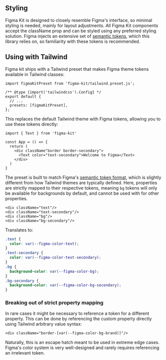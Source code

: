 
<Meta title="Styling" />

## Styling

Figma Kit is designed to closely resemble Figma's interface, so minimal styling is needed,
mainly for layout adjustments. All Figma Kit components accept the className prop and can be styled
using any preferred styling solution.
Figma injects an extensive set of [semantic tokens](https://www.figma.com/plugin-docs/css-variables/),
which this library relies on, so familiarity with these tokens is recommended.


## Using with Tailwind

Figma kit ships with a Tailwind preset that makes Figma theme tokens available in Tailwind classes:



```tsx
import figmaKitPreset from 'figma-kit/tailwind.preset.js';

/** @type {import('tailwindcss').Config} */
export default {
  // ...
  presets: [figmaKitPreset],
};
```


This replaces the default Tailwind theme with Figma tokens, allowing you to use these tokens directly:


```tsx
import { Text } from 'figma-kit'

const App = () => {
  return (
    <div className"border border-secondary">
      <Text color="text-secondary">Welcome to Figma</Text>
    </div>
  )
}
```

The preset is built to match Figma's [semantic token format](https://www.figma.com/plugin-docs/css-variables/#tokens-overview),
which is slightly different from how Tailwind themes are typically defined. Here, properties are
strictly mapped to their respective tokens, meaning `bg` tokens will only be available for
backgrounds by default, and cannot be used with for other properties.

```tsx
<div className="text"/>
<div className="text-secondary"/>
<div className="bg"/>
<div className="bg-secondary"/>

```

Translates to:
```css
.text {
  color: var(--figma-color-text);
}
.text-secondary {
  color: var(--figma-color-text-secondary);
}
.bg {
  background-color: var(--figma-color-bg);
}
.bg-secondary {
  background-color: var(--figma-color-bg-secondary);
}
```

### Breaking out of strict property mapping

In rare cases it might be necessary to reference a token for a different property. This can be
done by referencing the custom property directly using Tailwind arbitrary value syntax:

```tsx
<div className="border-[var(--figma-color-bg-brand)]"/>
```

Naturally, this is an escape hatch meant to be used in extreme edge cases. Figma's color system
is very well-designed and rarely requires referencing an irrelevant token.
